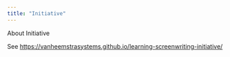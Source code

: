```yaml
---
title: "Initiative"
---
```


About Initiative

See <https://vanheemstrasystems.github.io/learning-screenwriting-initiative/>

